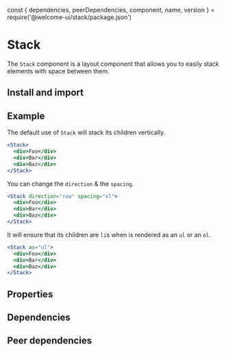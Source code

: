 const {
  dependencies,
  peerDependencies,
  component,
  name,
  version
} = require('@welcome-ui/stack/package.json')

# Stack

<tagversion version={version} name={name} />

The `Stack` component is a layout component that allows you to easily stack elements with space between them.

## Install and import

<usage component={component} name={name} peerDependencies={peerDependencies} />

## Example

The default use of `Stack` will stack its children vertically.

```jsx
<Stack>
  <div>Foo</div>
  <div>Bar</div>
  <div>Baz</div>
</Stack>
```

You can change the `direction` & the `spacing`.

```jsx
<Stack direction="row" spacing="xl">
  <div>Foo</div>
  <div>Bar</div>
  <div>Baz</div>
</Stack>
```

It will ensure that its children are `li`s when is rendered as an `ul` or an `ol`.

```jsx
<Stack as="ul">
  <div>Foo</div>
  <div>Bar</div>
  <div>Baz</div>
</Stack>
```

## Properties

<props of={Stack} />

## Dependencies

<dependencies dependencies={dependencies} />

## Peer dependencies

<dependencies dependencies={peerDependencies} />
